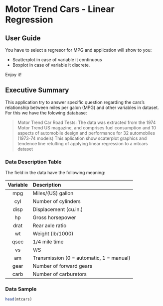 # Motor Trend Cars - Linear Regression


## User Guide

You have to select a regresor  for MPG and application will show to you:

- Scatterplot in case of variable it continuous
- Boxplot in case of variable it discrete.

Enjoy it!

## Executive Summary
This application try to answer specific question regarding the cars's relationship between miles per galon (MPG) and other variables in dataset. For this we have the folowing database:

> Motor Trend Car Road Tests: The data was extracted from the 1974 Motor Trend US magazine, and comprises fuel consumption and 10 aspects of automobile design and performance for 32 automobiles (1973-74 models)
This aplication show scaterplot graphics and tendence line retulting of applying linear regression to a mtcars dataset 

### Data Description Table

The field in the data have the following meaning:

  Variable | Description 
  :-------:|:---------------
  mpg      |Miles/(US) gallon        
  cyl      |Number of cylinders      
  disp     |Displacement (cu.in.)   
  hp       |Gross horsepower         
  drat     |Rear axle ratio          
  wt       |Weight (lb/1000)         
  qsec     |1/4 mile time            
  vs       |V/S             
  am       |Transmission (0 = automatic, 1 = manual)
  gear     |Number of forward gears
  carb     |Number of carburetors 


### Data Sample

```r
head(mtcars)
```
